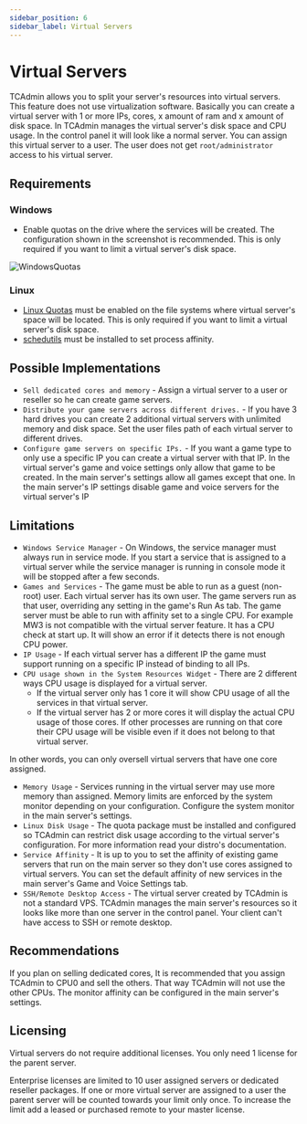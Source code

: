 ```yaml
---
sidebar_position: 6
sidebar_label: Virtual Servers
---
```


# Virtual Servers

TCAdmin allows you to split your server's resources into virtual servers. This feature does not use virtualization software. Basically you can create a virtual server with 1 or more IPs, cores, x amount of ram and x amount of disk space. In TCAdmin manages the virtual server's disk space and CPU usage. In the control panel it will look like a normal server. You can assign this virtual server to a user. The user does not get `root/administrator` access to his virtual server.

## Requirements

### Windows

- Enable quotas on the drive where the services will be created. The configuration shown in the screenshot is recommended. This is only required if you want to limit a virtual server's disk space.

![WindowsQuotas](/img/using-tca/WindowsQuotas.png)

### Linux

- [Linux Quotas](/misc/linux-quotas) must be enabled on the file systems where virtual server's space will be located. This is only required if you want to limit a virtual server's disk space.
- [schedutils](/getting-started/system-requirements#centos--fedora--redhat-64bit) must be installed to set process affinity.

## Possible Implementations

- `Sell dedicated cores and memory` - Assign a virtual server to a user or reseller so he can create game servers.
- `Distribute your game servers across different drives.` - If you have 3 hard drives you can create 2 additional virtual servers with unlimited memory and disk space. Set the user files path of each virtual server to different drives.
- `Configure game servers on specific IPs.` - If you want a game type to only use a specific IP you can create a virtual server with that IP. In the virtual server's game and voice settings only allow that game to be created. In the main server's settings allow all games except that one. In the main server's IP settings disable game and voice servers for the virtual server's IP

## Limitations

- `Windows Service Manager` - On Windows, the service manager must always run in service mode. If you start a service that is assigned to a virtual server while the service manager is running in console mode it will be stopped after a few seconds.
- `Games and Services` - The game must be able to run as a guest (non-root) user. Each virtual server has its own user. The game servers run as that user, overriding any setting in the game's Run As tab.
The game server must be able to run with affinity set to a single CPU. For example MW3 is not compatible with the virtual server feature. It has a CPU check at start up. It will show an error if it detects there is not enough CPU power.
- `IP Usage` - If each virtual server has a different IP the game must support running on a specific IP instead of binding to all IPs.
- `CPU usage shown in the System Resources Widget` - There are 2 different ways CPU usage is displayed for a virtual server.
  - If the virtual server only has 1 core it will show CPU usage of all the services in that virtual server.
  - If the virtual server has 2 or more cores it will display the actual CPU usage of those cores. If other processes are running on that core their CPU usage will be visible even if it does not belong to that virtual server.

In other words, you can only oversell virtual servers that have one core assigned.



- `Memory Usage` - Services running in the virtual server may use more memory than assigned. Memory limits are enforced by the system monitor depending on your configuration. Configure the system monitor in the main server's settings.
- `Linux Disk Usage` - The quota package must be installed and configured so TCAdmin can restrict disk usage according to the virtual server's configuration. For more information read your distro's documentation.
- `Service Affinity` - It is up to you to set the affinity of existing game servers that run on the main server so they don't use cores assigned to virtual servers. You can set the default affinity of new services in the main server's Game and Voice Settings tab.
- `SSH/Remote Desktop Access` - The virtual server created by TCAdmin is not a standard VPS. TCAdmin manages the main server's resources so it looks like more than one server in the control panel. Your client can't have access to SSH or remote desktop.

## Recommendations

If you plan on selling dedicated cores, It is recommended that you assign TCAdmin to CPU0 and sell the others. That way TCAdmin will not use the other CPUs. The monitor affinity can be configured in the main server's settings.

## Licensing

Virtual servers do not require additional licenses. You only need 1 license for the parent server.

Enterprise licenses are limited to 10 user assigned servers or dedicated reseller packages. If one or more virtual server are assigned to a user the parent server will be counted towards your limit only once. To increase the limit add a leased or purchased remote to your master license.